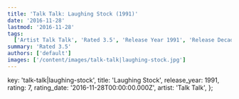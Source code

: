 ```yaml
---
title: 'Talk Talk: Laughing Stock (1991)'
date: '2016-11-28'
lastmod: '2016-11-28'
tags:
  ['Artist Talk Talk', 'Rated 3.5', 'Release Year 1991', 'Release Decade 1990']
summary: 'Rated 3.5'
authors: ['default']
images: ['/content/images/talk-talk|laughing-stock.jpg']
---
```


  key: 'talk-talk|laughing-stock',
  title: 'Laughing Stock',
  release_year: 1991,
  rating: 7,
  rating_date: '2016-11-28T00:00:00.000Z',
  artist: 'Talk Talk',
};

<MusicRating data={data} />
